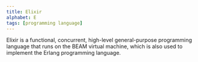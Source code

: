 ```yaml
---
title: Elixir
alphabet: E
tags: [programming language]
---
```


Elixir is a functional, concurrent, high-level general-purpose programming language that runs on the BEAM virtual machine, which is also used to implement the Erlang programming language.
